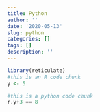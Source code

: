 ```yaml
---
title: Python
author: ''
date: '2020-05-13'
slug: python
categories: []
tags: []
description: ''
---
```



```R
library(reticulate)
#this is an R code chunk 
y <- 5
``` 


```python
#this is a python code chunk 
r.y+3 == 8
```